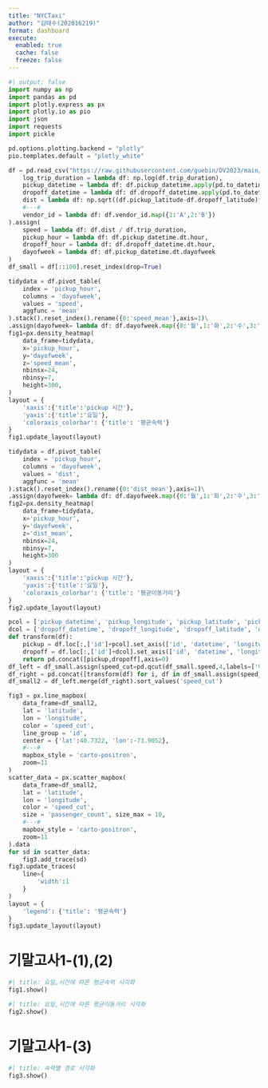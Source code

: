 ```yaml
---
title: "NYCTaxi"
author: "김태수(202016219)"
format: dashboard
execute: 
  enabled: true
  cache: false
  freeze: false
---
```


```python
#| output: false
import numpy as np
import pandas as pd
import plotly.express as px
import plotly.io as pio
import json
import requests
import pickle

pd.options.plotting.backend = "plotly"
pio.templates.default = "plotly_white"

df = pd.read_csv("https://raw.githubusercontent.com/guebin/DV2023/main/posts/NYCTaxi.csv").assign(
    log_trip_duration = lambda df: np.log(df.trip_duration),
    pickup_datetime = lambda df: df.pickup_datetime.apply(pd.to_datetime),
    dropoff_datetime = lambda df: df.dropoff_datetime.apply(pd.to_datetime),
    dist = lambda df: np.sqrt((df.pickup_latitude-df.dropoff_latitude)**2 + (df.pickup_longitude-df.dropoff_longitude)**2),
    #---#
    vendor_id = lambda df: df.vendor_id.map({1:'A',2:'B'})
).assign(
    speed = lambda df: df.dist / df.trip_duration,
    pickup_hour = lambda df: df.pickup_datetime.dt.hour,
    dropoff_hour = lambda df: df.dropoff_datetime.dt.hour,
    dayofweek = lambda df: df.pickup_datetime.dt.dayofweek
)
df_small = df[::100].reset_index(drop=True)

tidydata = df.pivot_table(
    index = 'pickup_hour',
    columns = 'dayofweek',
    values = 'speed',
    aggfunc = 'mean'
).stack().reset_index().rename({0:'speed_mean'},axis=1)\
.assign(dayofweek= lambda df: df.dayofweek.map({0:'월',1:'화',2:'수',3:'목',4:'금',5:'토',6:'일'}))
fig1=px.density_heatmap(
    data_frame=tidydata,
    x='pickup_hour',
    y='dayofweek',
    z='speed_mean',
    nbinsx=24,
    nbinsy=7,
    height=300,
)
layout = {
    'xaxis':{'title':'pickup 시간'},
    'yaxis':{'title':'요일'},
    'coloraxis_colorbar': {'title': '평균속력'}
}
fig1.update_layout(layout)

tidydata = df.pivot_table(
    index = 'pickup_hour',
    columns = 'dayofweek',
    values = 'dist',
    aggfunc = 'mean'
).stack().reset_index().rename({0:'dist_mean'},axis=1)\
.assign(dayofweek= lambda df: df.dayofweek.map({0:'월',1:'화',2:'수',3:'목',4:'금',5:'토',6:'일'}))
fig2=px.density_heatmap(
    data_frame=tidydata,
    x='pickup_hour',
    y='dayofweek',
    z='dist_mean',
    nbinsx=24,
    nbinsy=7,
    height=300
)
layout = {
    'xaxis':{'title':'pickup 시간'},
    'yaxis':{'title':'요일'},
    'coloraxis_colorbar': {'title': '평균이동거리'}
}
fig2.update_layout(layout)

pcol = ['pickup_datetime', 'pickup_longitude', 'pickup_latitude', 'pickup_hour']
dcol = ['dropoff_datetime', 'dropoff_longitude', 'dropoff_latitude', 'dropoff_hour']
def transform(df):
    pickup = df.loc[:,['id']+pcol].set_axis(['id', 'datetime', 'longitude', 'latitude', 'hour'],axis=1).assign(type = 'pickup')
    dropoff = df.loc[:,['id']+dcol].set_axis(['id', 'datetime', 'longitude', 'latitude', 'hour'],axis=1).assign(type = 'dropoff')
    return pd.concat([pickup,dropoff],axis=0)
df_left = df_small.assign(speed_cut=pd.qcut(df_small.speed,4,labels=['매우느림','조금느림','조금빠름','매우빠름'])).drop(pcol+dcol,axis=1)
df_right = pd.concat([transform(df) for i, df in df_small.assign(speed_cut=pd.qcut(df_small.speed,4,labels=['매우느림','조금느림','조금빠름','매우빠름'])).groupby('id')]).reset_index(drop=True)
df_small2 = df_left.merge(df_right).sort_values('speed_cut')

fig3 = px.line_mapbox(
    data_frame=df_small2,
    lat = 'latitude',
    lon = 'longitude',
    color = 'speed_cut',
    line_group = 'id',
    center = {'lat':40.7322, 'lon':-73.9052},
    #---#
    mapbox_style = 'carto-positron',
    zoom=11    
)
scatter_data = px.scatter_mapbox(
    data_frame=df_small2,
    lat = 'latitude',
    lon = 'longitude',
    color = 'speed_cut',
    size = 'passenger_count', size_max = 10,
    #---#
    mapbox_style = 'carto-positron',
    zoom=11    
).data
for sd in scatter_data: 
    fig3.add_trace(sd)
fig3.update_traces(
    line={
        'width':1
    }
)
layout = {
    'legend': {'title': '평균속력'}
}
fig3.update_layout(layout)
```

# 기말고사1-(1),(2)

```python
#| title: 요일,시간에 따른 평균속력 시각화        
fig1.show()
```

```python
#| title: 요일,시간에 따른 평균이동거리 시각화        
fig2.show()
```

# 기말고사1-(3)

```python
#| title: 속력별 경로 시각화
fig3.show()
```